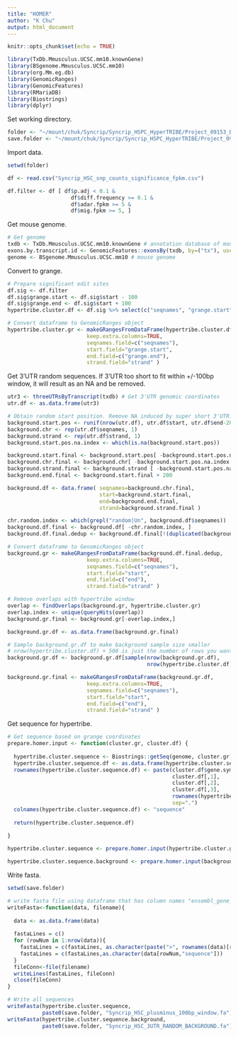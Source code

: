 ```yaml
---
title: "HOMER"
author: "K Chu"
output: html_document
---
```


```r
knitr::opts_chunk$set(echo = TRUE)
```


```r
library(TxDb.Mmusculus.UCSC.mm10.knownGene)
library(BSgenome.Mmusculus.UCSC.mm10)
library(org.Mm.eg.db)
library(GenomicRanges)
library(GenomicFeatures)
library(RMariaDB)
library(Biostrings)
library(dplyr)
```

Set working directory.

```r
folder <- "~/mount/chuk/Syncrip/Syncrip_HSPC_HyperTRIBE/Project_09153_B/JAX_0255/"
save.folder <- "~/mount/chuk/Syncrip/Syncrip_HSPC_HyperTRIBE/Project_09153_B/homer/HSC/"
```

Import data.

```r
setwd(folder)

df <- read.csv("Syncrip_HSC_snp_counts_significance_fpkm.csv")

df.filter <- df [ df$p.adj < 0.1 &
                    df$diff.frequency >= 0.1 &
                    df$adar.fpkm >= 5 &
                    df$mig.fpkm >= 5, ]
```

Get mouse genome.

```r
# Get genome
txdb <- TxDb.Mmusculus.UCSC.mm10.knownGene # annotation database of mouse genome
exons.by.transcript.id <- GenomicFeatures::exonsBy(txdb, by=("tx"), use.names = TRUE) # Group exons by transcript ID
genome <- BSgenome.Mmusculus.UCSC.mm10 # mouse genome
```

Convert to grange.

```r
# Prepare significant edit sites
df.sig <- df.filter
df.sig$grange.start <- df.sig$start - 100
df.sig$grange.end <- df.sig$start + 100
hypertribe.cluster.df <- df.sig %>% select(c("seqnames", "grange.start", "grange.end", "strand", "gene.symbol"))

# Convert dataframe to GenomicRanges object
hypertribe.cluster.gr <- makeGRangesFromDataFrame(hypertribe.cluster.df,
                         keep.extra.columns=TRUE,
                         seqnames.field=c("seqnames"),
                         start.field="grange.start",
                         end.field=c("grange.end"),
                         strand.field="strand" )
```

Get 3'UTR random sequences. If 3'UTR too short to fit within +/-100bp window, it will result as an NA and be removed.

```r
utr3 <- threeUTRsByTranscript(txdb) # Get 3'UTR genomic coordinates
utr.df <- as.data.frame(utr3)

# Obtain random start position. Remove NA induced by super short 3'UTR.
background.start.pos <- runif(nrow(utr.df), utr.df$start, utr.df$end-200)
background.chr <- rep(utr.df$seqnames, 1)
background.strand <- rep(utr.df$strand, 1)
background.start.pos.na.index <- which(is.na(background.start.pos))

background.start.final <- background.start.pos[ -background.start.pos.na.index ]
background.chr.final <- background.chr[ -background.start.pos.na.index ]
background.strand.final <- background.strand [ -background.start.pos.na.index ]
background.end.final <- background.start.final + 200

background.df <- data.frame( seqnames=background.chr.final,
                             start=background.start.final,
                             end=background.end.final,
                             strand=background.strand.final )

chr.random.index <- which(grepl("random|Un", background.df$seqnames))
background.df.final <- background.df[ -chr.random.index, ]
background.df.final.dedup <- background.df.final[!(duplicated(background.df.final)),]

# Convert dataframe to GenomicRanges object
background.gr <- makeGRangesFromDataFrame(background.df.final.dedup,
                         keep.extra.columns=TRUE,
                         seqnames.field=c("seqnames"),
                         start.field="start",
                         end.field=c("end"),
                         strand.field="strand" )

# Remove overlaps with hypertribe window
overlap <- findOverlaps(background.gr, hypertribe.cluster.gr)
overlap.index <- unique(queryHits(overlap))
background.gr.final <- background.gr[-overlap.index,]

background.gr.df <- as.data.frame(background.gr.final)

# Sample background.gr.df to make background sample size smaller
# nrow(hypertribe.cluster.df) + 500 is just the number of rows you want in your background
background.gr.df <- background.gr.df[sample(nrow(background.gr.df), 
                                            nrow(hypertribe.cluster.df) + 500), ]

background.gr.final <- makeGRangesFromDataFrame(background.gr.df,
                         keep.extra.columns=TRUE,
                         seqnames.field=c("seqnames"),
                         start.field="start",
                         end.field=c("end"),
                         strand.field="strand" )
```


Get sequence for hypertribe.

```r
# Get sequence based on grange coordinates
prepare.homer.input <- function(cluster.gr, cluster.df) {
  
  hypertribe.cluster.sequence <- Biostrings::getSeq(genome, cluster.gr)
  hypertribe.cluster.sequence.df <- as.data.frame(hypertribe.cluster.sequence)
  rownames(hypertribe.cluster.sequence.df) <- paste(cluster.df$gene.symbol, 
                                                    cluster.df[,1],
                                                    cluster.df[,2],
                                                    cluster.df[,3],
                                                    rownames(hypertribe.cluster.sequence.df),
                                                    sep=".")
  colnames(hypertribe.cluster.sequence.df) <- "sequence"
  
  return(hypertribe.cluster.sequence.df)
  
}

hypertribe.cluster.sequence <- prepare.homer.input(hypertribe.cluster.gr, hypertribe.cluster.df)

hypertribe.cluster.sequence.background <- prepare.homer.input(background.gr.final, background.gr.df)
```

Write fasta.

```r
setwd(save.folder)

# write fasta file using dataframe that has column names "ensembl_gene_id" and "3utr".
writeFasta<-function(data, filename){
  
  data <- as.data.frame(data)
  
  fastaLines = c()
  for (rowNum in 1:nrow(data)){
    fastaLines = c(fastaLines, as.character(paste(">", rownames(data)[rowNum], sep = "")))
    fastaLines = c(fastaLines,as.character(data[rowNum,"sequence"]))
  }
  fileConn<-file(filename)
  writeLines(fastaLines, fileConn)
  close(fileConn)
}

# Write all sequences
writeFasta(hypertribe.cluster.sequence,
           paste0(save.folder, "Syncrip_HSC_plusminus_100bp_window.fa"))
writeFasta(hypertribe.cluster.sequence.background,
           paste0(save.folder, "Syncrip_HSC_3UTR_RANDOM_BACKGROUND.fa"))

```







